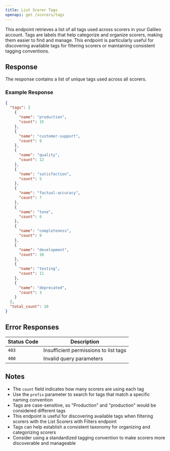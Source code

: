 ```yaml
---
title: List Scorer Tags
openapi: get /scorers/tags
---
```


This endpoint retrieves a list of all tags used across scorers in your Galileo account. Tags are labels that help categorize and organize scorers, making them easier to find and manage. This endpoint is particularly useful for discovering available tags for filtering scorers or maintaining consistent tagging conventions.

## Response

The response contains a list of unique tags used across all scorers.

### Example Response

```json
{
  "tags": [
    {
      "name": "production",
      "count": 15
    },
    {
      "name": "customer-support",
      "count": 8
    },
    {
      "name": "quality",
      "count": 12
    },
    {
      "name": "satisfaction",
      "count": 5
    },
    {
      "name": "factual-accuracy",
      "count": 7
    },
    {
      "name": "tone",
      "count": 6
    },
    {
      "name": "completeness",
      "count": 9
    },
    {
      "name": "development",
      "count": 10
    },
    {
      "name": "testing",
      "count": 11
    },
    {
      "name": "deprecated",
      "count": 3
    }
  ],
  "total_count": 10
}
```

## Error Responses

| Status Code | Description |
| ----------- | ----------- |
| `403` | Insufficient permissions to list tags |
| `400` | Invalid query parameters |

## Notes

- The `count` field indicates how many scorers are using each tag
- Use the `prefix` parameter to search for tags that match a specific naming convention
- Tags are case-sensitive, so "Production" and "production" would be considered different tags
- This endpoint is useful for discovering available tags when filtering scorers with the List Scorers with Filters endpoint
- Tags can help establish a consistent taxonomy for organizing and categorizing scorers
- Consider using a standardized tagging convention to make scorers more discoverable and manageable